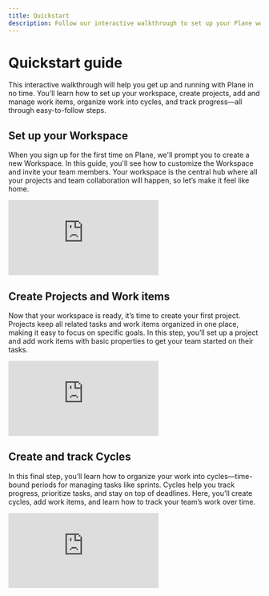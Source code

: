 ```yaml
---
title: Quickstart
description: Follow our interactive walkthrough to set up your Plane workspace, create projects, manage work items, and track progress with cycles. Get your team productive quickly.
---
```


# Quickstart guide

This interactive walkthrough will help you get up and running with Plane in no time. You’ll learn how to set up your workspace, create projects, add and manage work items, organize work into cycles, and track progress—all through easy-to-follow steps.

## Set up your Workspace

When you sign up for the first time on Plane, we'll prompt you to create a new Workspace. In this guide, you'll see how to customize the Workspace and invite your team members. Your workspace is the central hub where all your projects and team collaboration will happen, so let’s make it feel like home.

<div style={{ position: "relative", paddingBottom: "calc(56.67989417989418% + 41px)", height: "0", width: "100%" }}>
    <iframe src="https://demo.arcade.software/dbAr7rGeeZux5wELkt8l?embed&embed_mobile=tab&embed_desktop=inline&show_copy_link=true" frameborder="0" loading="lazy" webkitallowfullscreen mozallowfullscreen allowfullscreen style={{ position: "absolute", top: "0", left: "0", width: "100%", height: "100%", colorScheme: "light"}} title="Set up your workspace">
    </iframe>
</div>

## Create Projects and Work items

Now that your workspace is ready, it’s time to create your first project. Projects keep all related tasks and work items organized in one place, making it easy to focus on specific goals. In this step, you’ll set up a project and add work items with basic properties to get your team started on their tasks.

<div style={{ position: "relative", paddingBottom: "calc(56.67989417989418% + 41px)", height: "0", width: "100%" }}>
    <iframe src="https://demo.arcade.software/tZYxYSxhhZqPV7dMoCFG?embed&embed_mobile=tab&embed_desktop=inline&show_copy_link=true" frameborder="0" loading="lazy" webkitallowfullscreen mozallowfullscreen allowfullscreen style={{ position: "absolute", top: "0", left: "0", width: "100%", height: "100%", colorScheme: "light"}} title="Set up your workspace">
    </iframe>
</div>


## Create and track Cycles

In this final step, you’ll learn how to organize your work into cycles—time-bound periods for managing tasks like sprints. Cycles help you track progress, prioritize tasks, and stay on top of deadlines. Here, you’ll create cycles, add work items, and learn how to track your team’s work over time.

<div style={{ position: "relative", paddingBottom: "calc(56.67989417989418% + 41px)", height: "0", width: "100%" }}>
    <iframe src="https://demo.arcade.software/KwDnMqpyMLPgWH3s0tv8?embed&embed_mobile=tab&embed_desktop=inline&show_copy_link=true" frameborder="0" loading="lazy" webkitallowfullscreen mozallowfullscreen allowfullscreen style={{ position: "absolute", top: "0", left: "0", width: "100%", height: "100%", colorScheme: "light"}} title="Set up your workspace">
    </iframe>
</div>